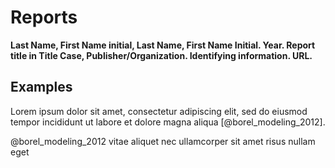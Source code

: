 # Reports

**Last Name, First Name initial, Last Name, First Name Initial. Year. Report title in Title Case, Publisher/Organization. Identifying information. URL.**


## Examples

Lorem ipsum dolor sit amet, consectetur adipiscing elit, sed do eiusmod tempor incididunt ut labore et dolore magna aliqua [@borel_modeling_2012]. 

@borel_modeling_2012 vitae aliquet nec ullamcorper sit amet risus nullam eget